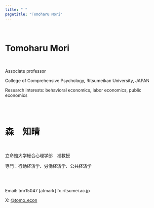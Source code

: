 ```yaml
---
title: " "
pagetitle: "Tomoharu Mori"
---
```


<br>

# Tomoharu Mori

<br>

Associate professor

College of Comprehensive Psychology, Ritsumeikan University, JAPAN

Research interests: behavioral economics, labor economics, public economics

<br><br>

# 森　知晴

<br>

立命館大学総合心理学部　准教授

専門：行動経済学、労働経済学、公共経済学

<br><br>

Email: tmr15047 [atmark] fc.ritsumei.ac.jp

X: [&#64;tomo_econ](https://twitter.com/tomo_econ)
